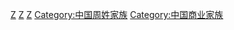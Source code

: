 [[Category:香港家族|Z]]
[[Category:香港宁波人|Z]]
[[Category:宁波商帮|Z]]
[[Category:中国周姓家族|Category:中国周姓家族]]
[[Category:中国商业家族|Category:中国商业家族]]